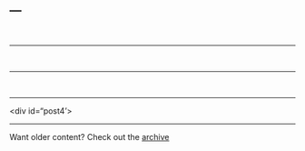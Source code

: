 ---
---

<script>
  $(document).ready(function(){
  
  $("#post1").load("../posts/statsvsdata.html div.main-container",
    function(){
      $("#post1").find(".navbar").remove();
    });
  
  $("#post2").load("../posts/beamerPresentations.html div.main-container",
    function(){
      $("#post2").find(".navbar").remove();
    });
  
  $("#post3").load("../posts/startRMarkdown.html div.main-container",
    function(){
      $("#post3").find(".navbar").remove();
    });
  
  $("#post4").load("../posts/knitEnginePost.html div.main-container",
    function(){
      $("#post4").find(".navbar").remove();
    });
  
});
</script>

<div id='post1'></div>
<br><hr>
<div id='post2'></div>
<br><hr>
<div id='post3'></div>
<br><hr>
<div id="post4'></div>
<br><hr>
Want older content? Check out the [archive](posts/archive.html)